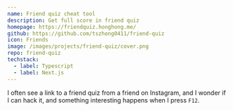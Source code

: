 ```yaml
---
name: Friend quiz cheat tool
description: Get full score in friend quiz
homepage: https://friendquiz.honghong.me/
github: https://github.com/tszhong0411/friend-quiz
icon: Friends
image: /images/projects/friend-quiz/cover.png
repo: friend-quiz
techstack:
  - label: Typescript
  - label: Next.js
---
```


I often see a link to a friend quiz from a friend on Instagram, and I wonder if I can hack it, and something interesting happens when I press `F12`.
